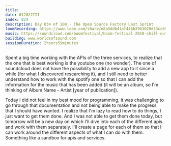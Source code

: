 ```yaml
---
title:
date: 012022III
index: 034
description: Day 034 of 108 - The Open Source Factory Last Sprint
loomRecording: https://www.loom.com/share/e8a5ddb41af448b2963029d33cc65a75
music: https://soundcloud.com/boomfestival/boom-festival-2018-chill-out-gardens-ep-03-liquid-bloom
building: www.worldsofsound.com
sessionDuration: 2hours59minutes
---
```


Spent a big time working with the APIs of the three services, to realize that the one that is best working is the youtube one (no wonder). The one of soundcloud does not have the possibility to add a new app to it since a while (for what I discovered researching it), and I still need to better understand how to work with the spotify one so that I can add the information for the music that has been added (it will be an album, so I'm thinking of Album Name - Artist [year of publication]).

Today I did not feel in my best mood for programming, it was challenging to go through that documentation and not being able to make the progress that I should have wanted. I realize that I'm lazy to read how to do things, I just want to get them done. And I was not able to get them done today, but tomorrow will be a new day on which I'll dive into each of the different apis and work with them separately. I'll create a page for each of them so that I can work around the different aspects of what I can do with them. Something like a sandbox for apis and services.
